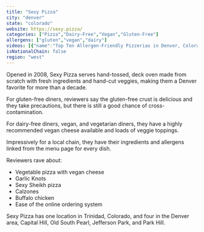 ```yaml
---
title: "Sexy Pizza"
city: "denver"
state: "colorado"
website: https://sexy.pizza/
categories: ["Pizza","Dairy-Free","Vegan","Gluten-Free"]
allergens: ["gluten","vegan","dairy"]
videos: [{"name":"Top Ten Allergen-Friendly Pizzerias in Denver, Colorado","url":"https://www.youtube.com/watch?v=kRkhFcF2jg4"}]
isNationalChain: false
region: "west"
---
```

Opened in 2008, Sexy Pizza serves hand-tossed, deck oven made from scratch with fresh ingredients and hand-cut veggies, making them a Denver favorite for more than a decade.

For gluten-free diners, reviewers say the gluten-free crust is delicious and they take precautions, but there is still a good chance of cross-contamination.

For dairy-free diners, vegan, and vegetarian diners, they have a highly recommended vegan cheese available and loads of veggie toppings.

Impressively for a local chain, they have their ingredients and allergens linked from the menu page for every dish.

Reviewers rave about:
* Vegetable pizza with vegan cheese
* Garlic Knots
* Sexy Sheikh pizza
* Calzones
* Buffalo chicken
* Ease of the online ordering system

Sexy Pizza has one location in Trinidad, Colorado, and four in the Denver area, Capital Hill, Old South Pearl, Jefferson Park, and Park Hill.

